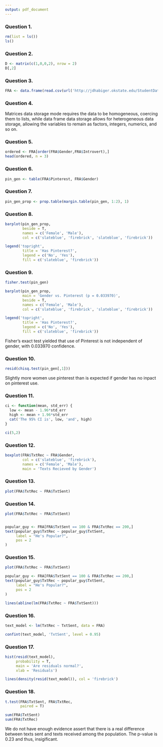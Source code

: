 ```yaml
---
output: pdf_document
---
```


\begin{center}

R Final Exam

Fisher Ankney 

December 11th, 2018

Statistics 5193 

\end{center}

\hfill

### Question 1. 

\hfill

```r
rm(list = ls())
ls()
```

\hfill

### Question 2. 

\hfill

```r
D <- matrix(c(1,0,0,2), nrow = 2)
D[,2]
```

\hfill

### Question 3. 

\hfill

```r
FRA <- data.frame(read.csv(url('http://jdhabiger.okstate.edu/StudentData.txt'), sep = '\t'))
```

\hfill

### Question 4. 

\hfill

Matrices data storage mode requires the data to be homogeneous, coercing them to lists, while data frame data storage allows for heterogeneous data storage, allowing the variables to remain as factors, integers, numerics, and so on. 

\pagebreak

### Question 5. 

```r
ordered <- FRA[order(FRA$Gender,FRA$Introvert),]
head(ordered, n = 3)
```

\hfill

### Question 6. 

\hfill

```r
pin_gen <- table(FRA$Pinterest, FRA$Gender)
```

\hfill

### Question 7. 

\hfill

```r
pin_gen_prop <- prop.table(margin.table(pin_gen, 1:2), 1)
```

\pagebreak

### Question 8. 

\hfill

```r
barplot(pin_gen_prop,
        beside = T, 
        names = c('Female', 'Male'),
        col = c('slateblue', 'firebrick', 'slateblue', 'firebrick'))

legend('topright',
        title = 'Has Pinterest?',
        legend = c('No', 'Yes'),
        fill = c('slateblue', 'firebrick'))

```

\pagebreak

### Question 9. 

\hfill

```r
fisher.test(pin_gen)
```

\hfill

```r
barplot(pin_gen_prop,
        main = 'Gender vs. Pinterest (p = 0.033970)',
        beside = T, 
        names = c('Female', 'Male'),
        col = c('slateblue', 'firebrick', 'slateblue', 'firebrick'))

legend('topright',
        title = 'Has Pinterest?',
        legend = c('No', 'Yes'),
        fill = c('slateblue', 'firebrick'))
```

\hfill

Fisher's exact test yielded that use of Pinterest is not independent of gender, with 0.033970 confidence. 

\pagebreak

### Question 10. 

\hfill

```r
resid(chisq.test(pin_gen[,1]))

```

\hfill

Slightly more women use pinterest than is expected if gender has no inpact on pinterest use. 

\hfill

### Question 11. 

\hfill

```r
ci <- function(mean, std_err) {
  low <- mean - 1.96*std_err
  high <- mean + 1.96*std_err
  cat('The 95% CI is', low, 'and', high)
}

ci(5,2)
```

\pagebreak

### Question 12. 

\hfill

```r
boxplot(FRA$TxtRec ~ FRA$Gender, 
        col = c('slateblue', 'firebrick'), 
        names = c('Female', 'Male'), 
        main = 'Texts Recieved by Gender')
```

\pagebreak

### Question 13. 

\hfill

```r
plot(FRA$TxtRec ~ FRA$TxtSent)
```

\pagebreak

### Question 14. 

\hfill

```r
plot(FRA$TxtRec ~ FRA$TxtSent)


popular_guy <- FRA[FRA$TxtSent == 100 & FRA$TxtRec == 200,]
text(popular_guy$TxtRec ~ popular_guy$TxtSent,
     label = "He's Popular?",
     pos = 2
)
```

\pagebreak

### Question 15. 

\hfill

```r
plot(FRA$TxtRec ~ FRA$TxtSent)

popular_guy <- FRA[FRA$TxtSent == 100 & FRA$TxtRec == 200,]
text(popular_guy$TxtRec ~ popular_guy$TxtSent,
     label = "He's Popular?",
     pos = 2
)

lines(abline(lm(FRA$TxtRec ~ FRA$TxtSent)))
```

\pagebreak

### Question 16. 

\hfill

```r
text_model <- lm(TxtRec ~ TxtSent, data = FRA)

confint(text_model, 'TxtSent', level = 0.95)
```

\hfill

### Question 17. 

\hfill

```r
hist(resid(text_model),
     probability = T,
     main = 'Are residuals normal?',
     xlab = 'Residuals')

lines(density(resid(text_model)), col = 'firebrick')
```

\pagebreak

### Question 18. 

\hfill

```r
t.test(FRA$TxtSent, FRA$TxtRec,
       paired = T)

sum(FRA$TxtSent)
sum(FRA$TxtRec)
```

 We do not have enough evidence assert that there is a real difference between texts sent and texts received among the population. The p-value is 0.23 and thus, insigificant. 

\pagebreak

